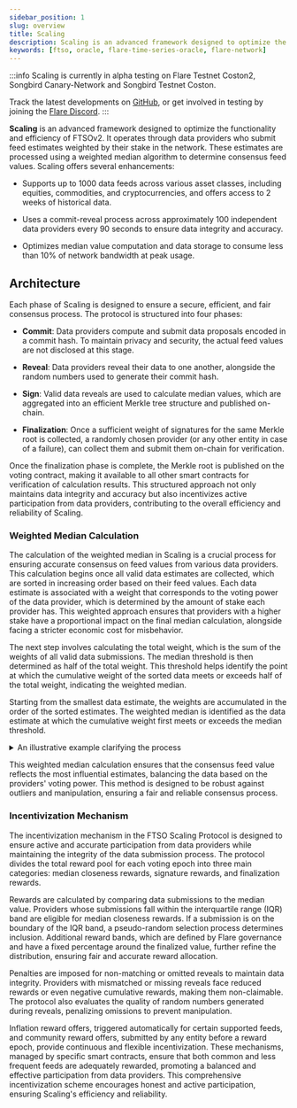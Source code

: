 ```yaml
---
sidebar_position: 1
slug: overview
title: Scaling
description: Scaling is an advanced framework designed to optimize the functionality and efficiency of FTSOv2.
keywords: [ftso, oracle, flare-time-series-oracle, flare-network]
---
```


:::info
Scaling is currently in alpha testing on Flare Testnet Coston2, Songbird Canary-Network and Songbird Testnet Coston.

Track the latest developments on [GitHub](https://github.com/flare-foundation/flare-smart-contracts-v2), or get involved in testing by joining the [Flare Discord](hhttps://discord.com/invite/flarenetwork).
:::

**Scaling** is an advanced framework designed to optimize the functionality and efficiency of FTSOv2. It operates through data providers who submit feed estimates weighted by their stake in the network. These estimates are processed using a weighted median algorithm to determine consensus feed values. Scaling offers several enhancements:

- Supports up to 1000 data feeds across various asset classes, including equities, commodities, and cryptocurrencies, and offers access to 2 weeks of historical data.

- Uses a commit-reveal process across approximately 100 independent data providers every 90 seconds to ensure data integrity and accuracy.

- Optimizes median value computation and data storage to consume less than 10% of network bandwidth at peak usage.

## Architecture

Each phase of Scaling is designed to ensure a secure, efficient, and fair consensus process. The protocol is structured into four phases:

- **Commit**: Data providers compute and submit data proposals encoded in a commit hash. To maintain privacy and security, the actual feed values are not disclosed at this stage.

- **Reveal**: Data providers reveal their data to one another, alongside the random numbers used to generate their commit hash.

- **Sign**: Valid data reveals are used to calculate median values, which are aggregated into an efficient Merkle tree structure and published on-chain.

- **Finalization**: Once a sufficient weight of signatures for the same Merkle root is collected, a randomly chosen provider (or any other entity in case of a failure), can collect them and submit them on-chain for verification.

Once the finalization phase is complete, the Merkle root is published on the voting contract, making it available to all other smart contracts for verification of calculation results. This structured approach not only maintains data integrity and accuracy but also incentivizes active participation from data providers, contributing to the overall efficiency and reliability of Scaling.

### Weighted Median Calculation

The calculation of the weighted median in Scaling is a crucial process for ensuring accurate consensus on feed values from various data providers. This calculation begins once all valid data estimates are collected, which are sorted in increasing order based on their feed values. Each data estimate is associated with a weight that corresponds to the voting power of the data provider, which is determined by the amount of stake each provider has. This weighted approach ensures that providers with a higher stake have a proportional impact on the final median calculation, alongside facing a stricter economic cost for misbehavior.

The next step involves calculating the total weight, which is the sum of the weights of all valid data submissions. The median threshold is then determined as half of the total weight. This threshold helps identify the point at which the cumulative weight of the sorted data meets or exceeds half of the total weight, indicating the weighted median.

Starting from the smallest data estimate, the weights are accumulated in the order of the sorted estimates. The weighted median is identified as the data estimate at which the cumulative weight first meets or exceeds the median threshold.

<details> 
<summary>An illustrative example clarifying the process</summary>

Suppose we have the following data estimates from five providers with their corresponding weights:

| Estimate (Feed Value) | Weight |
| --------------------- | ------ |
| 250                   | 4      |
| 200                   | 2      |
| 100                   | 1      |
| 150                   | 3      |
| 300                   | 1      |

First, sort these estimates:

| Estimate (Feed Value) | Weight |
| --------------------- | ------ |
| 100                   | 1      |
| 150                   | 3      |
| 200                   | 2      |
| 250                   | 4      |
| 300                   | 1      |

Calculate the total weight: $W = 1 + 3 + 2 + 4 + 1 = 11$.

The median threshold $ M $ is $ \frac{W}{2} = 5.5 $.

Accumulate the weights:

- For 100: Cumulative weight = 1
- For 150: Cumulative weight = 1 + 3 = 4
- For 200: Cumulative weight = 4 + 2 = 6

At this point, the cumulative weight (6) exceeds the median threshold (5.5). Therefore, the weighted median is 200.

</details>

This weighted median calculation ensures that the consensus feed value reflects the most influential estimates, balancing the data based on the providers' voting power. This method is designed to be robust against outliers and manipulation, ensuring a fair and reliable consensus process.

### Incentivization Mechanism

The incentivization mechanism in the FTSO Scaling Protocol is designed to ensure active and accurate participation from data providers while maintaining the integrity of the data submission process. The protocol divides the total reward pool for each voting epoch into three main categories: median closeness rewards, signature rewards, and finalization rewards.

Rewards are calculated by comparing data submissions to the median value. Providers whose submissions fall within the interquartile range (IQR) band are eligible for median closeness rewards. If a submission is on the boundary of the IQR band, a pseudo-random selection process determines inclusion. Additional reward bands, which are defined by Flare governance and have a fixed percentage around the finalized value, further refine the distribution, ensuring fair and accurate reward allocation.

Penalties are imposed for non-matching or omitted reveals to maintain data integrity. Providers with mismatched or missing reveals face reduced rewards or even negative cumulative rewards, making them non-claimable. The protocol also evaluates the quality of random numbers generated during reveals, penalizing omissions to prevent manipulation.

Inflation reward offers, triggered automatically for certain supported feeds, and community reward offers, submitted by any entity before a reward epoch, provide continuous and flexible incentivization. These mechanisms, managed by specific smart contracts, ensure that both common and less frequent feeds are adequately rewarded, promoting a balanced and effective participation from data providers. This comprehensive incentivization scheme encourages honest and active participation, ensuring Scaling's efficiency and reliability.
